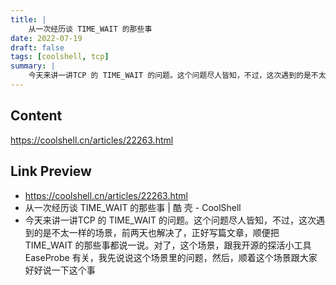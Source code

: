 ```yaml
---
title: |
    从一次经历谈 TIME_WAIT 的那些事
date: 2022-07-19
draft: false
tags: [coolshell, tcp]
summary: |
    今天来讲一讲TCP 的 TIME_WAIT 的问题。这个问题尽人皆知，不过，这次遇到的是不太一样的场景，前两天也解决了，正好写篇文章，顺便把 TIME_WAIT 的那些事都说一说。对了，这个场景，跟我开源的探活小工具 EaseProbe 有关，我先说说这个场景里的问题，然后，顺着这个场景跟大家好好说一下这个事
---
```


## Content

https://coolshell.cn/articles/22263.html

## Link Preview

- https://coolshell.cn/articles/22263.html
- 从一次经历谈 TIME_WAIT 的那些事 | 酷 壳 - CoolShell
- 今天来讲一讲TCP 的 TIME_WAIT 的问题。这个问题尽人皆知，不过，这次遇到的是不太一样的场景，前两天也解决了，正好写篇文章，顺便把 TIME_WAIT 的那些事都说一说。对了，这个场景，跟我开源的探活小工具 EaseProbe 有关，我先说说这个场景里的问题，然后，顺着这个场景跟大家好好说一下这个事
